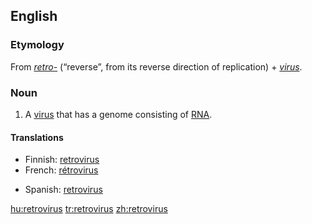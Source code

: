 {{also|rétrovirus}}
==English==
{{wikipedia}}

===Etymology===
From ''[[retro-]]'' (“reverse”, from its reverse direction of replication) + ''[[virus]]''.

===Noun===
{{en-noun|retroviruses}}

# {{virology}} A [[virus]] that has a genome consisting of [[RNA]].

====Translations====
{{trans-top|virus with a genome consisting of RNA}}
* Finnish: [[#Finnish|retrovirus]]
* French: [[rétrovirus]]
{{trans-mid}}
* Spanish: [[#Spanish|retrovirus]]
{{trans-bottom}}

[[hu:retrovirus]]
[[tr:retrovirus]]
[[zh:retrovirus]]